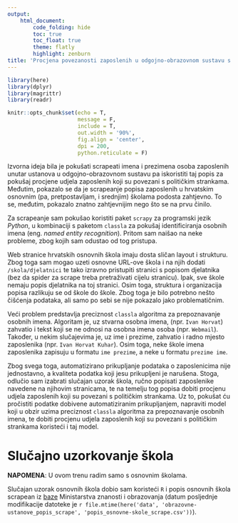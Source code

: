 ```yaml
---
output:
    html_document:
        code_folding: hide
        toc: true
        toc_float: true
        theme: flatly
        highlight: zenburn
title: 'Procjena povezanosti zaposlenih u odgojno-obrazovnom sustavu s političkim strankama'
---
```


```r
library(here)
library(dplyr)
library(magrittr)
library(readr)

knitr::opts_chunk$set(echo = T,
                      message = F,
                      include = T,
                      out.width = '90%',
                      fig.align = 'center',
                      dpi = 200,
                      python.reticulate = F)
```


Izvorna ideja bila je pokušati scrapeati imena i prezimena osoba zaposlenih
unutar ustanova u odgojno-obrazovnom sustavu pa iskoristiti taj popis za
pokušaj procjene udjela zaposlenih koji su povezani s političkim strankama.
Međutim, pokazalo se da je scrapeanje popisa zaposlenih u hrvatskim osnovnim
(pa, pretpostavljam, i srednjim) školama podosta zahtjevno. To se, međutim,
pokazalo znatno zahtjevnijim nego što se na prvu činilo.

Za scrapeanje sam pokušao koristiti paket `scrapy` za programski jezik
*Python*, u kombinaciji s paketom `classla` za pokušaj identificiranja osobnih
imena (eng. *named entity recognition*). Pritom sam naišao na neke probleme, zbog
kojih sam odustao od tog pristupa.

Web stranice hrvatskih osnovnih škola imaju dosta sličan layout i strukturu.
Zbog toga sam mogao uzeti osnovne URL-ove škola i na njih dodati
`/skola/djelatnici` te tako izravno pristupiti stranici s popisom djelatnika
(bez da spider za scrape treba pretraživati cijelu stranicu). Ipak, sve škole
nemaju popis djelatnika na toj stranici. Osim toga, struktura i organizacija
popisa razlikuju se od škole do škole. Zbog toga je bilo potrebno nešto čišćenja
podataka, ali samo po sebi se nije pokazalo jako problematičnim.

Veći problem predstavlja preciznost `classla` algoritma za prepoznavanje
osobnih imena. Algoritam je, uz stvarna osobna imena, (npr. `Ivan Horvat`)
zahvatio i tekst koji se ne odnosi na osobna imena osoba (npr. `Webmail`).
Također, u nekim slučajevima je, uz ime i prezime, zahvatio i radno mjesto
zaposlenika (npr. `Ivan Horvat Kuhar`). Osim toga, neke škole imena zaposlenika
zapisuju u formatu `ime prezime`, a neke u formatu `prezime ime`.

Zbog svega toga, automatizirano prikupljanje podataka o zaposlenicima nije
jednostavno, a kvaliteta podatka koji jesu prikupljeni je narušena. Stoga,
odlučio sam izabrati slučajan uzorak škola, ručno popisati zaposlenike navedene
na njihovim stranicama, te na temelju tog popisa dobiti procjenu udjela
zaposlenih koji su povezani s političkim strankama. Uz to, pokušat ću
pročistiti podatke dobivene automatiziranim prikupljanjem, napraviti model koji
u obzir uzima preciznost `classla` algoritma za prepoznavanje osobnih imena, te
dobiti procjenu udjela zaposlenih koji su povezani s političkim strankama
koristeći i taj model.

# Slučajno uzorkovanje škola

**NAPOMENA**: U ovom trenu radim samo s osnovnim školama.

Slučajan uzorak osnovnih škola dobio sam koristeći `R` i popis osnovnih
škola scrapean iz [baze](http://mzos.hr/dbApp/pregled.aspx?appName=OS)
Ministarstva znanosti i obrazovanja (datum posljednje modifikacije datoteke je
`r file.mtime(here('data', 'obrazovne-ustanove_popis_scrape',
'popis_osnovne-skole_scrape.csv'))`).
